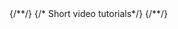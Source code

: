 <Columns cols={2}>
    <Card
        title="Getting Started"
        icon="rocket"
        href={"./getting-started"}
        horizontal
    />
    {/*<Card*/}
    {/*    title="Tutorials"*/}
    {/*    icon="person-chalkboard"*/}
    {/*    href={"/" + folder + "/tutorials"}*/}
    {/*>*/}
    {/*    Short video tutorials*/}
    {/*</Card>*/}
</Columns>



